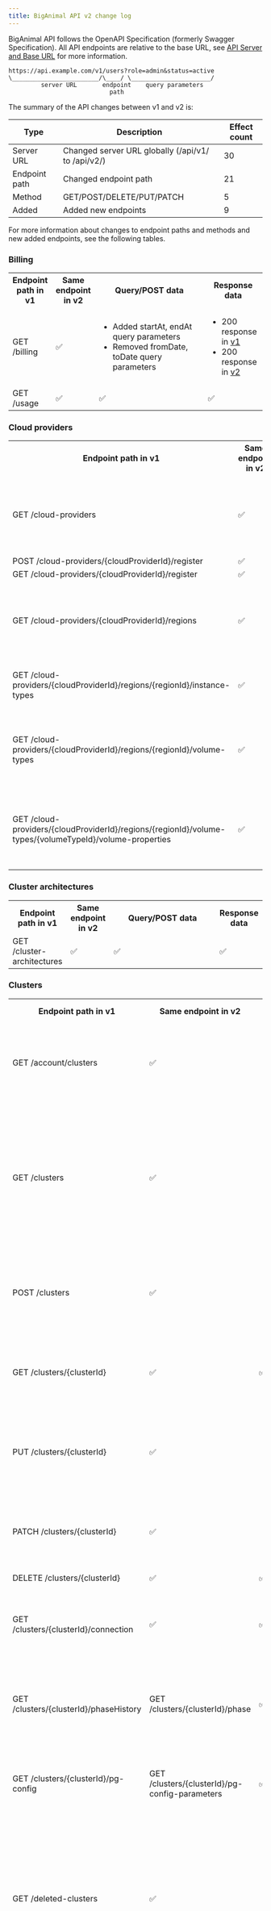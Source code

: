 ```yaml
---
title: BigAnimal API v2 change log
---
```


BigAnimal API follows the OpenAPI Specification (formerly Swagger Specification). All API endpoints are relative to the base URL, see [API Server and Base URL](https://swagger.io/docs/specification/api-host-and-base-path/) for more information.

```
https://api.example.com/v1/users?role=admin&status=active
\________________________/\____/ \______________________/
         server URL       endpoint    query parameters
                            path
```

The summary of the API changes between v1 and v2 is:

| Type          | Description                                        | Effect count |
| ------------- | -------------------------------------------------- | ------------ |
| Server URL    | Changed server URL globally (/api/v1/ to /api/v2/) | 30           |
| Endpoint path | Changed endpoint path                              | 21           |
| Method        | GET/POST/DELETE/PUT/PATCH                          | 5            |
| Added         | Added new endpoints                                | 9            |
 

For more information about changes to endpoint paths and methods and new added endpoints, see the following tables.

### Billing 

<table>
<tr>
<th style="width: 50px">
Endpoint path in v1
</th>
<th style="width: 50px">
Same endpoint in v2
</th>
<th style="width: 200px">
Query/POST data
</th>
<th>
Response data
</th>
</tr>
<tr>
<td>
GET /billing
</td>
<td>
&#x2705;
</td>
<td>
<ul><li>Added startAt, endAt query parameters</li><li>Removed fromDate, toDate query parameters </li></ul>
</td>
<td>
<ul>
    <li>
        200 response in <a href="https://portal.enterprisedb.network/api/docs/?urls.primaryName=v1#/Billing/getBilling">v1</a>
    </li>
     <li>
        200 response in <a href="https://portal.enterprisedb.network/api/docs/?urls.primaryName=v2#/Billing/getBilling">v2</a>
    </li>
</ul>
</td>
</tr>
<tr>
<td>
GET /usage
</td>
<td>
&#x2705;
</td>
<td>
&#x2705;
</td>
<td>
&#x2705;
</td>
</tr>
</table>

### Cloud providers

<table>
<tr>
<th style="width: 50px">
Endpoint path in v1
</th>
<th style="width: 50px">
Same endpoint in v2
</th>
<th style="width: 200px">
Query/POST data
</th>
<th>
Response data
</th>
</tr>
<tr>
<td>
GET /cloud-providers
</td>
<td>
&#x2705;
</td>
<td>
<ul><li>Added q, sort query parameters</li></ul>
</td>
<td>
<ul>
    <li>
        200 response in <a href="https://portal.enterprisedb.network/api/docs/?urls.primaryName=v1#/Cloud%20Providers/getCloudProviders">v1</a>
    </li>
     <li>
        200 response in <a href="https://portal.enterprisedb.network/api/docs/?urls.primaryName=v2#/Cloud%20Providers/getCloudProviders">v2</a>
    </li>
</ul>
</td>
</tr>
<tr>
<td>
POST /cloud-providers/&#123;cloudProviderId}/register
</td>
<td>
&#x2705;
</td>
<td>
&#x2705;
</td>
<td>
&#x2705;
</td>
</tr>
<tr>
<td>
GET /cloud-providers/&#123;cloudProviderId}/register
</td>
<td>
&#x2705;
</td>
<td>
&#x2705;
</td>
<td>
&#x2705;
</td>
</tr>
<tr>
<td>
GET /cloud-providers/&#123;cloudProviderId}/regions
</td>
<td>
&#x2705;
</td>
<td>
<ul><li>Added q, sort query parameters</li></ul>
</td>
<td>
<ul>
    <li>
        200 response in <a href="https://portal.enterprisedb.network/api/docs/?urls.primaryName=v1#/Cloud%20Providers/getCloudProviderRegions">v1</a>
    </li>
     <li>
        200 response in <a href="https://portal.enterprisedb.network/api/docs/?urls.primaryName=v2#/Cloud%20Providers/getCloudProviderRegions">v2</a>
    </li>
</ul>
</td>
</tr>
<tr>
<td>
GET /cloud-providers/&#123;cloudProviderId}/regions/&#123;regionId}/instance-types
</td>
<td>
&#x2705;
</td>
<td>
<ul><li>Added q, sort query parameters</li></ul>
</td>
<td>
&#x2705;
</td>
</tr>
<tr>
<td>
GET /cloud-providers/&#123;cloudProviderId}/regions/&#123;regionId}/volume-types
</td>
<td>
&#x2705;
</td>
<td>
<ul><li>Added q, sort query parameters </li></ul>
</td>
<td>
<ul>
    <li>
        200 response in <a href="https://portal.enterprisedb.network/api/docs/?urls.primaryName=v1#/Cloud%20Providers/getCloudProviderRegionVolumeTypes">v1</a>
    </li>
     <li>
        200 response in <a href="https://portal.enterprisedb.network/api/docs/?urls.primaryName=v2#/Cloud%20Providers/getCloudProviderRegionVolumeTypes">v1</a>
    </li>
</ul>
</td>
</tr>
<tr>
<td>
GET /cloud-providers/&#123;cloudProviderId}/regions/&#123;regionId}/volume-types/&#123;volumeTypeId}/volume-properties
</td>
<td>
&#x2705;
</td>
<td>
<ul><li>Added q, sort query parameters </li></ul>
</td>
<td>
<ul>
    <li>
        200 response in <a href="https://portal.enterprisedb.network/api/docs/?urls.primaryName=v1#/Cloud%20Providers/getCloudProviderRegionVolumeTypeVolumeProperties">v1</a>
    </li>
     <li>
        200 response in <a href="https://portal.enterprisedb.network/api/docs/?urls.primaryName=v2#/Cloud%20Providers/getVolumeProperties">v2</a>
    </li>
</ul>
</td>
</tr>
</table>

### Cluster architectures

<table>
<tr>
<th style="width: 50px">
Endpoint path in v1
</th>
<th style="width: 50px">
Same endpoint in v2
</th>
<th style="width: 200px">
Query/POST data
</th>
<th>
Response data
</th>
</tr>

<tr>
<td>
GET /cluster-architectures
</td>
<td>
&#x2705;
</td>
<td>
&#x2705;
</td>
<td>
&#x2705;
</td>
</tr>

</table>

### Clusters

<table>
<tr>
<th style="width: 50px">
Endpoint path in v1
</th>
<th style="width: 50px">
Same endpoint in v2
</th>
<th style="width: 200px">
Query/POST data
</th>
<th>
Response data
</th>
</tr>

<tr>
<td>
GET /account/clusters
</td>
<td>
&#x2705;
</td>
<td>
<ul><li>Added q, sort query parameters </li></ul>
</td>
<td>
<ul>
    <li>
        200 response in <a href="https://portal.enterprisedb.network/api/docs/?urls.primaryName=v1#/Clusters/getAccountClustersOverview">v1</a>
    </li>
     <li>
        200 response in <a href="https://portal.enterprisedb.network/api/docs/?urls.primaryName=v2#/Clusters/getAccountClustersOverview">v2</a>
    </li>
</ul>
</td>
</tr>

<tr>
<td>
GET /clusters
</td>
<td>
&#x2705;
</td>
<td>
<ul><li>Added regionIds, pgTypeIds, pgVersionIds query parameters </li><li>Removed provider, region, pgType, pgVersion query parameters </li></ul>
</td>
<td>
<ul>
    <li>
        200 response in <a href="https://portal.enterprisedb.network/api/docs/?urls.primaryName=v1#/Clusters/getClusters">v1</a>
    </li>
     <li>
        200 response in <a href="https://portal.enterprisedb.network/api/docs/?urls.primaryName=v2#/Clusters/getClusters">v2</a>
    </li>
</ul>
</td>
</tr>

<tr>
<td>
POST /clusters
</td>
<td>
&#x2705;
</td>
<td>
<ul>
    <li>
        request body in <a href="https://portal.enterprisedb.network/api/docs/?urls.primaryName=v1#/Clusters/createCluster">v1</a>
    </li>
     <li>
        request body in <a href="https://portal.enterprisedb.network/api/docs/?urls.primaryName=v2#/Clusters/createCluster">v2</a>
    </li>
</ul>
</td>
<td>
<ul>
    <li>
        202 response in <a href="https://portal.enterprisedb.network/api/docs/?urls.primaryName=v1#/Clusters/createCluster">v1</a>
    </li>
     <li>
        202 response in <a href="https://portal.enterprisedb.network/api/docs/?urls.primaryName=v2#/Clusters/createCluster">v2</a>
    </li>
</ul>
</td>
</tr>

<tr>
<td>
GET /clusters/&#123;clusterId}
</td>
<td>
&#x2705;
</td>
<td>
&#x2705;
</td>
<td>
<ul>
    <li>
        200 response in <a href="https://portal.enterprisedb.network/api/docs/?urls.primaryName=v1#/Clusters/getCluster">v1</a>
    </li>
     <li>
        200 response in <a href="https://portal.enterprisedb.network/api/docs/?urls.primaryName=v2#/Clusters/getCluster">v2</a>
    </li>
</ul>
</td>
</tr>

<tr>
<td>
PUT /clusters/&#123;clusterId}
</td>
<td>
&#x2705;
</td>
<td>
<ul>
    <li>
        request body in <a href="https://portal.enterprisedb.network/api/docs/?urls.primaryName=v1#/Clusters/updateCluster">v1</a>
    </li>
     <li>
        request body in <a href="https://portal.enterprisedb.network/api/docs/?urls.primaryName=v2#/Clusters/updateCluster">v2</a>
    </li>
</ul>
</td>
<td>
<ul>
    <li>
        202 response in <a href="https://portal.enterprisedb.network/api/docs/?urls.primaryName=v1#/Clusters/updateCluster">v1</a>
    </li>
     <li>
        202 response in <a href="https://portal.enterprisedb.network/api/docs/?urls.primaryName=v2#/Clusters/updateCluster">v2</a>
    </li>
</ul>
</td>
</tr>

<tr>
<td>
PATCH /clusters/&#123;clusterId}
</td>
<td>
&#x2705;
</td>
<td>
<ul>
    <li>
        request body in <a href="https://portal.enterprisedb.network/api/docs/?urls.primaryName=v1#/Clusters/patchCluster">v1</a>
    </li>
     <li>
        request body in <a href="https://portal.enterprisedb.network/api/docs/?urls.primaryName=v2#/Clusters/patchCluster">v2</a>
    </li>
</ul>
</td>
<td>
<ul>
    <li>
        202 response in <a href="https://portal.enterprisedb.network/api/docs/?urls.primaryName=v1#/Clusters/patchCluster">v1</a>
    </li>
     <li>
        202 response in <a href="https://portal.enterprisedb.network/api/docs/?urls.primaryName=v2#/Clusters/patchCluster">v2</a>
    </li>
</ul>
</td>
</tr>

<tr>
<td>
DELETE /clusters/&#123;clusterId}
</td>
<td>
&#x2705;
</td>
<td>
&#x2705;
</td>
<td>
&#x2705;
</td>
</tr>

<tr>
<td>
GET /clusters/&#123;clusterId}/connection
</td>
<td>
&#x2705;
</td>
<td>
&#x2705;
</td>
<td>
<ul>
    <li>
        200 response in <a href="https://portal.enterprisedb.network/api/docs/?urls.primaryName=v1#/Clusters/getClusterConnection">v1</a>
    </li>
     <li>
        200 response in <a href="https://portal.enterprisedb.network/api/docs/?urls.primaryName=v2#/Clusters/getClusterConnection">v2</a>
    </li>
</ul>
</td>
</tr>

<tr>
<td>
GET /clusters/&#123;clusterId}/phaseHistory
</td>
<td>
GET /clusters/&#123;clusterId}/phase
</td>
<td>
&#x2705;
</td>
<td>
<ul>
    <li>
        200 response in <a href="https://portal.enterprisedb.network/api/docs/?urls.primaryName=v1#/Clusters/getClusterPhaseHistory">v1</a>
    </li>
     <li>
        200 response in <a href="https://portal.enterprisedb.network/api/docs/?urls.primaryName=v2#/Clusters/getClusterPhases">v2</a>
    </li>
</ul>
</td>
</tr>

<tr>
<td>
GET /clusters/&#123;clusterId}/pg-config
</td>
<td>
GET /clusters/&#123;clusterId}/pg-config-parameters
</td>
<td>
&#x2705;
</td>
<td>
<ul>
    <li>
        200 response in <a href="https://portal.enterprisedb.network/api/docs/?urls.primaryName=v1#/Clusters/getClusterPgConfig">v1</a>
    </li>
     <li>
        200 response in <a href="https://portal.enterprisedb.network/api/docs/?urls.primaryName=v2#/Clusters/getClusterPgConfig">v2</a>
    </li>
</ul>
</td>
</tr>

<tr>
<td>
GET /deleted-clusters
</td>
<td>
&#x2705;
</td>
<td>
<ul><li>Added regionIds, pgTypeIds, pgVersionIds query parameters</li><li>Removed provider, region, pgType, pgVersion query parameters </li></ul>
</td>
<td>
<ul>
    <li>
        200 response in <a href="https://portal.enterprisedb.network/api/docs/?urls.primaryName=v1#/Clusters/getDeletedClusters">v1</a>
    </li>
     <li>
        200 response in <a href="https://portal.enterprisedb.network/api/docs/?urls.primaryName=v2#/Clusters/getDeletedClusters">v2</a>
    </li>
</ul>
</td>
</tr>

<tr>
<td>
GET /deleted-clusters/&#123;clusterId}
</td>
<td>
&#x2705;
</td>
<td>
&#x2705;
</td>
<td>
<ul>
    <li>
        200 response in <a href="https://portal.enterprisedb.network/api/docs/?urls.primaryName=v1#/Clusters/getDeletedCluster">v1</a>
    </li>
     <li>
        200 response in <a href="https://portal.enterprisedb.network/api/docs/?urls.primaryName=v2#/Clusters/getDeletedCluster">v2</a>
    </li>
</ul>
</td>
</tr>

<tr>
<td>
GET /pg-configs
</td>
<td>
GET /pg-config-parameters
</td>
<td>
<ul><li>Added q, sort query parameters </li></ul>
</td>
<td>
<ul>
    <li>
        200 response in <a href="https://portal.enterprisedb.network/api/docs/?urls.primaryName=v1#/Clusters/getPgConfig">v1</a>
    </li>
     <li>
        200 response in <a href="https://portal.enterprisedb.network/api/docs/?urls.primaryName=v2#/Postgres/getPgConfigParameters">v2</a>
    </li>
</ul>
</td>
</tr>

</table>

### Events

<table>
<tr>
<th style="width: 50px">
Endpoint path in v1
</th>
<th style="width: 50px">
Same endpoint in v2
</th>
<th style="width: 200px">
Query/POST data
</th>
<th>
Response data
</th>
</tr>

<tr>
<td>
POST /events
</td>
<td>
&#x2705;
</td>
<td>
<ul>
    <li>
        request body in <a href="https://portal.enterprisedb.network/api/docs/?urls.primaryName=v1#/Events/runSearchForEvents">v1</a>
    </li>
     <li>
        request body in <a href="https://portal.enterprisedb.network/api/docs/?urls.primaryName=v2#/Events/runSearchForEvents">v2</a>
    </li>
</ul>
</td>
<td>
<ul>
    <li>
        200 response in <a href="https://portal.enterprisedb.network/api/docs/?urls.primaryName=v1#/Events/runSearchForEvents">v1</a>
    </li>
     <li>
        200 response in <a href="https://portal.enterprisedb.network/api/docs/?urls.primaryName=v2#/Events/runSearchForEvents">v2</a>
    </li>
    <li>Added 415 response </li>
</ul>
</td>
</tr>

<tr>
<td>
GET /events/metadata
</td>
<td>
GET /events-metadata
</td>
<td>
<ul><li>beginWindow, endWindow query parameters were changed to startAt, endAt</li></ul>
</td>
<td>
<ul>
    <li>
        200 response in <a href="https://portal.enterprisedb.network/api/docs/?urls.primaryName=v1#/Events/listMetadata">v1</a>
    </li>
     <li>
        200 response in <a href="https://portal.enterprisedb.network/api/docs/?urls.primaryName=v2#/Events/listMetadata">v2</a>
    </li>
</ul>
</td>
</tr>
</table>

### Organizations

<table>
<tr>
<th style="width: 50px">
Endpoint path in v1
</th>
<th style="width: 50px">
Same endpoint in v2
</th>
<th style="width: 200px">
Query/POST data
</th>
<th>
Response data
</th>
</tr>

<tr>
<td>
GET /account/clusters
</td>
<td>
&#x2705;
</td>
<td>
<ul>
    <li>Added q, sort query parameters </li>
</ul>
</td>
<td>
<ul>
    <li>
        200 response in <a href="https://portal.enterprisedb.network/api/docs/?urls.primaryName=v1#/Organizations/getAccountClustersOverview">v1</a>
    </li>
     <li>
        200 response in <a href="https://portal.enterprisedb.network/api/docs/?urls.primaryName=v2#/Organizations/getAccountClustersOverview">v2</a>
    </li>
</ul>
</td>
</tr>

<tr>
<td>
GET /account/news
</td>
<td>
&#x2705;
</td>
<td>
<ul>
    <li>Added q, sort query parameters </li>
</ul>
</td>
<td>
<ul>
    <li>
        200 response in <a href="https://portal.enterprisedb.network/api/docs/?urls.primaryName=v1#/Organizations/getAccountNews">v1</a>
    </li>
     <li>
        200 response in <a href="https://portal.enterprisedb.network/api/docs/?urls.primaryName=v2#/Organizations/getAccountNews">v2</a>
    </li>
</ul>
</td>
</tr>

<tr>
<td>
GET /account/notifications
</td>
<td>
&#x2705;
</td>
<td>
<ul>
    <li>Added q, sort query parameters </li>
</ul>
</td>
<td>
<ul>
    <li>
        200 response in <a href="https://portal.enterprisedb.network/api/docs/?urls.primaryName=v1#/Organizations/getAccountNotifications">v1</a>
    </li>
     <li>
        200 response in <a href="https://portal.enterprisedb.network/api/docs/?urls.primaryName=v2#/Organizations/getAccountNotifications">v2</a>
    </li>
</ul>
</td>
</tr>

</table>

### Permissions

<table>
<tr>
<th style="width: 50px">
Endpoint path in v1
</th>
<th style="width: 50px">
Same endpoint in v2
</th>
<th style="width: 200px">
Query/POST data
</th>
<th>
Response data
</th>
</tr>

<tr>
<td>
GET /admin/permissions
</td>
<td>
GET /permissions
</td>
<td>
&#x2705;
</td>
<td>
<ul>
    <li>
        200 response in <a href="https://portal.enterprisedb.network/api/docs/?urls.primaryName=v1#/Permissions/listPermissions">v1</a>
    </li>
     <li>
        200 response in <a href="https://portal.enterprisedb.network/api/docs/?urls.primaryName=v2#/Permissions/listPermissions">v2</a>
    </li>
</ul>
</td>
</tr>

<tr>
<td>
GET /admin/roles/&#123;roleId}/permissions
</td>
<td>
GET /roles/&#123;roleId}/permissions
</td>
<td>
&#x2705;
</td>
<td>
<ul>
    <li>
        200 response in <a href="https://portal.enterprisedb.network/api/docs/?urls.primaryName=v1#/Permissions/listRolePermissions">v1</a>
    </li>
     <li>
        200 response in <a href="https://portal.enterprisedb.network/api/docs/?urls.primaryName=v2#/Permissions/listRolePermissions">v2</a>
    </li>
</ul>
</td>
</tr>

<tr>
<td>
POST /admin/roles/&#123;roleId}/permissions
</td>
<td>
PUT /roles/&#123;roleId}/permissions
</td>
<td>
<ul>
    <li>
        request body in <a href="https://portal.enterprisedb.network/api/docs/?urls.primaryName=v1#/Permissions/assignRolePermissions">v1</a>
    </li>
     <li>
        request body in <a href="https://portal.enterprisedb.network/api/docs/?urls.primaryName=v2#/Permissions/assignRolePermissions">v2</a>
    </li>
</ul>
</td>
<td>
<ul>
    <li>
        200 response in <a href="https://portal.enterprisedb.network/api/docs/?urls.primaryName=v1#/Permissions/assignRolePermissions">v1</a>
    </li>
     <li>
        200 response in <a href="https://portal.enterprisedb.network/api/docs/?urls.primaryName=v2#/Permissions/assignRolePermissions">v2</a>
    </li>
</ul>
</td>
</tr>

</table>

### Postgres types

<table>
<tr>
<th style="width: 50px">
Endpoint path in v1
</th>
<th style="width: 50px">
Same endpoint in v2
</th>
<th style="width: 200px">
Query/POST data
</th>
<th>
Response data
</th>
</tr>

<tr>
<td>
GET /postgres-types
</td>
<td>
GET /pg-types
</td>
<td>
<ul>
    <li>Added q, sort query parameters </li>
</ul>
</td>
<td>
<ul>
    <li>
        200 response in <a href="https://portal.enterprisedb.network/api/docs/?urls.primaryName=v1#/Postgres%20Types/getPostgresTypes">v1</a>
    </li>
     <li>
        200 response in <a href="https://portal.enterprisedb.network/api/docs/?urls.primaryName=v2#/Postgres/getPgTypes">v2</a>
    </li>
</ul>
</td>
</tr>

</table>

### Postgres versions

<table>
<tr>
<th style="width: 50px">
Endpoint path in v1
</th>
<th style="width: 50px">
Same endpoint in v2
</th>
<th style="width: 200px">
Query/POST data
</th>
<th>
Response data
</th>
</tr>

<tr>
<td>
GET /postgres-versions
</td>
<td>
GET /pg-versions
</td>
<td>
<ul>
    <li>Added q, sort query parameters </li>
</ul>
</td>
<td>
<ul>
    <li>
        200 response in <a href="https://portal.enterprisedb.network/api/docs/?urls.primaryName=v1#/Postgres%20Versions/getPostgresVersions">v1</a>
    </li>
     <li>
        200 response in <a href="https://portal.enterprisedb.network/api/docs/?urls.primaryName=v2#/Postgres/getPgVersions">v2</a>
    </li>
</ul>
</td>
</tr>

</table>

### Provider

<table>
<tr>
<th style="width: 50px">
Endpoint path in v1
</th>
<th style="width: 50px">
Same endpoint in v2
</th>
<th style="width: 200px">
Query/POST data
</th>
<th>
Response data
</th>
</tr>

<tr>
<td>
GET /auth/provider
</td>
<td>
&#x2705;
</td>
<td>
&#x2705;
</td>
<td>
<ul>
    <li>
        200 response in <a href="https://portal.enterprisedb.network/api/docs/?urls.primaryName=v1#/Provider/getProvider">v1</a>
    </li>
     <li>
        200 response in <a href="https://portal.enterprisedb.network/api/docs/?urls.primaryName=v2#/Provider/getProvider">v2</a>
    </li>
</ul>
</td>
</tr>

</table>

### Roles

<table>
<tr>
<th style="width: 50px">
Endpoint path in v1
</th>
<th style="width: 50px">
Same endpoint in v2
</th>
<th style="width: 200px">
Query/POST data
</th>
<th>
Response data
</th>
</tr>

<tr>
<td>
GET /admin/roles
</td>
<td>
GET /roles
</td>
<td>
&#x2705;
</td>
<td>
<ul>
    <li>
        200 response in <a href="https://portal.enterprisedb.network/api/docs/?urls.primaryName=v1#/Roles/getRoles">v1</a>
    </li>
     <li>
        200 response in <a href="https://portal.enterprisedb.network/api/docs/?urls.primaryName=v2#/Roles/getRoles">v2</a>
    </li>
</ul>
</td>
</tr>

<tr>
<td>
GET /admin/roles/&#123;roleId}
</td>
<td>
GET /roles/&#123;roleId}
</td>
<td>
&#x2705;
</td>
<td>
<ul>
    <li>
        200 response in <a href="https://portal.enterprisedb.network/api/docs/?urls.primaryName=v1#/Roles/getRole">v1</a>
    </li>
     <li>
        200 response in <a href="https://portal.enterprisedb.network/api/docs/?urls.primaryName=v2#/Roles/getRole">v2</a>
    </li>
</ul>
</td>
</tr>

<tr>
<td>
POST /admin/roles/&#123;roleId}
</td>
<td>
PUT /roles/&#123;roleId}
</td>
<td>
<ul>
    <li>
        request body in <a href="https://portal.enterprisedb.network/api/docs/?urls.primaryName=v1#/Roles/resetRole">v1</a>
    </li>
     <li>
        request body in <a href="https://portal.enterprisedb.network/api/docs/?urls.primaryName=v2#/Roles/resetRole">v2</a>
    </li>
</ul>
</td>
<td>
<ul>
    <li>
        200 response in <a href="https://portal.enterprisedb.network/api/docs/?urls.primaryName=v1#/Roles/resetRole">v1</a>
    </li>
     <li>
        200 response in <a href="https://portal.enterprisedb.network/api/docs/?urls.primaryName=v2#/Roles/resetRole">v2</a>
    </li>
</ul>
</td>
</tr>

<tr>
<td>
GET /admin/roles/&#123;roleId}/permissions
</td>
<td>
GET /roles/&#123;roleId}/permissions
</td>
<td>
&#x2705;
</td>
<td>
<ul>
    <li>
        200 response in <a href="https://portal.enterprisedb.network/api/docs/?urls.primaryName=v1#/Roles/listRolePermissions">v1</a>
    </li>
     <li>
        200 response in <a href="https://portal.enterprisedb.network/api/docs/?urls.primaryName=v2#/Roles/listRolePermissions">v2</a>
    </li>
</ul>
</td>
</tr>

<tr>
<td>
POST /admin/roles/&#123;roleId}/permissions
</td>
<td>
PUT /roles/&#123;roleId}/permissions
</td>
<td>
<ul>
    <li>
        request body in <a href="https://portal.enterprisedb.network/api/docs/?urls.primaryName=v1#/Roles/assignRolePermissions">v1</a>
    </li>
     <li>
        request body in <a href="https://portal.enterprisedb.network/api/docs/?urls.primaryName=v2#/Roles/assignRolePermissions">v2</a>
    </li>
</ul>
</td>
<td>
<ul>
    <li>
        200 response in <a href="https://portal.enterprisedb.network/api/docs/?urls.primaryName=v1#/Roles/assignRolePermissions">v1</a>
    </li>
     <li>
        200 response in <a href="https://portal.enterprisedb.network/api/docs/?urls.primaryName=v2#/Roles/assignRolePermissions">v2</a>
    </li>
</ul>
</td>
</tr>

<tr>
<td>
GET /admin/roles/&#123;roleId}/users
</td>
<td>
GET /roles/&#123;roleId}/users
</td>
<td>
<ul>
    <li>Added q, sort query parameters </li>
</ul>
</td>
<td>
<ul>
    <li>
        200 response in <a href="https://portal.enterprisedb.network/api/docs/?urls.primaryName=v1#/Roles/listRoleUsers">v1</a>
    </li>
     <li>
        200 response in <a href="https://portal.enterprisedb.network/api/docs/?urls.primaryName=v2#/Roles/listRoleUsers">v2</a>
    </li>
</ul>
</td>
</tr>

<tr>
<td>
GET /admin/users/&#123;userId}/roles
</td>
<td>
GET /users/&#123;userId}/roles
</td>
<td>
<ul>
    <li>Added q, sort query parameters </li>
</ul>
</td>
<td>
<ul>
    <li>
        200 response in <a href="https://portal.enterprisedb.network/api/docs/?urls.primaryName=v1#/Roles/listUserRoles">v1</a>
    </li>
     <li>
        200 response in <a href="https://portal.enterprisedb.network/api/docs/?urls.primaryName=v2#/Roles/listUserRoles">v2</a>
    </li>
</ul>
</td>
</tr>

<tr>
<td>
POST /admin/users/&#123;userId}/roles
</td>
<td>
PUT /users/&#123;userId}/roles
</td>
<td>
<ul>
    <li>
        request body in <a href="https://portal.enterprisedb.network/api/docs/?urls.primaryName=v1#/Roles/assignUserRoles">v1</a>
    </li>
     <li>
        request body in <a href="https://portal.enterprisedb.network/api/docs/?urls.primaryName=v2#/Roles/updateUserRoles">v2</a>
    </li>
</ul>
</td>
<td>
<ul>
    <li>
        200 response in <a href="https://portal.enterprisedb.network/api/docs/?urls.primaryName=v1#/Roles/assignUserRoles">v1</a>
    </li>
     <li>
        200 response in <a href="https://portal.enterprisedb.network/api/docs/?urls.primaryName=v2#/Roles/updateUserRoles">v2</a>
    </li>
</ul>
</td>
</tr>

</table>

### Status

<table>
<tr>
<th style="width: 50px">
Endpoint path in v1
</th>
<th style="width: 50px">
Same endpoint in v2
</th>
<th style="width: 200px">
Query/POST data
</th>
<th>
Response data
</th>
</tr>

<tr>
<td>
GET /status/maintenance-windows
</td>
<td>
&#x2705;
</td>
<td>
&#x2705;
</td>
<td>
<ul>
    <li>
        200 response in <a href="https://portal.enterprisedb.network/api/docs/?urls.primaryName=v1#/Status/getMaintenanceWindows">v1</a>
    </li>
     <li>
        200 response in <a href="https://portal.enterprisedb.network/api/docs/?urls.primaryName=v2#/Status/getMaintenanceWindows">v2</a>
    </li>
</ul>
</td>
</tr>

<tr>
<td>
GET /status/outages
</td>
<td>
&#x2705;
</td>
<td>
&#x2705;
</td>
<td>
<ul>
    <li>
        200 response in <a href="https://portal.enterprisedb.network/api/docs/?urls.primaryName=v1#/Status/getOutages">v1</a>
    </li>
     <li>
        200 response in <a href="https://portal.enterprisedb.network/api/docs/?urls.primaryName=v2#/Status/getOutages">v2</a>
    </li>
</ul>
</td>
</tr>
</table>

### Users

<table>
<tr>
<th style="width: 50px">
Endpoint path in v1
</th>
<th style="width: 50px">
Same endpoint in v2
</th>
<th style="width: 200px">
Query/POST data
</th>
<th>
Response data
</th>
</tr>

<tr>
<td>
GET /admin/roles/&#123;roleId}/users
</td>
<td>
GET /roles/&#123;roleId}/users
</td>
<td>
<ul>
    <li>Added q, sort query parameters </li>
</ul>
</td>
<td>
<ul>
    <li>
        200 response in <a href="https://portal.enterprisedb.network/api/docs/?urls.primaryName=v1#/Users/listRoleUsers">v1</a>
    </li>
     <li>
        200 response in <a href="https://portal.enterprisedb.network/api/docs/?urls.primaryName=v2#/Users/listRoleUsers">v2</a>
    </li>
</ul>
</td>
</tr>

<tr>
<td>
GET /admin/users
</td>
<td>
GET /users
</td>
<td>
&#x2705;
</td>
<td>
<ul>
    <li>
        200 response in <a href="https://portal.enterprisedb.network/api/docs/?urls.primaryName=v1#/Users/getUsers">v1</a>
    </li>
     <li>
        200 response in <a href="https://portal.enterprisedb.network/api/docs/?urls.primaryName=v2#/Users/getUsers">v2</a>
    </li>
</ul>
</td>
</tr>

<tr>
<td>
GET /admin/users/&#123;userId}
</td>
<td>
GET /users/&#123;userId}
</td>
<td>
&#x2705;
</td>
<td>
<ul>
    <li>
        200 response in <a href="https://portal.enterprisedb.network/api/docs/?urls.primaryName=v1#/Users/getUser">v1</a>
    </li>
     <li>
        200 response in <a href="https://portal.enterprisedb.network/api/docs/?urls.primaryName=v2#/Users/getUser">v2</a>
    </li>
</ul>
</td>
</tr>

<tr>
<td>
GET /admin/users/&#123;userId}/roles
</td>
<td>
GET /users/&#123;userId}/roles
</td>
<td>
<ul>
    <li>Added q, sort query parameters </li>
</ul>
</td>
<td>
<ul>
    <li>
        200 response in <a href="https://portal.enterprisedb.network/api/docs/?urls.primaryName=v1#/Users/listUserRoles">v1</a>
    </li>
     <li>
        200 response in <a href="https://portal.enterprisedb.network/api/docs/?urls.primaryName=v2#/Users/listUserRoles">v2</a>
    </li>
</ul>
</td>
</tr>

<tr>
<td>
POST /admin/users/&#123;userId}/roles
</td>
<td>
PUT /users/&#123;userId}/roles
</td>
<td>
<ul>
    <li>
        request body in <a href="https://portal.enterprisedb.network/api/docs/?urls.primaryName=v1#/Users/assignUserRoles">v1</a>
    </li>
     <li>
        request body in <a href="https://portal.enterprisedb.network/api/docs/?urls.primaryName=v2#/Users/updateUserRoles">v2</a>
    </li>
</ul>
</td>
<td>
<ul>
    <li>
        200 response in <a href="https://portal.enterprisedb.network/api/docs/?urls.primaryName=v1#/Users/assignUserRoles">v1</a>
    </li>
     <li>
        200 response in <a href="https://portal.enterprisedb.network/api/docs/?urls.primaryName=v2#/Users/updateUserRoles">v2</a>
    </li>
</ul>
</td>
</tr>

<tr>
<td>
GET /user-info
</td>
<td>
&#x2705;
</td>
<td>
&#x2705;
</td>
<td>
&#x2705;
</td>
</tr>

</table>

### Auth

<table>
<tr>
<th style="width: 50px">
Endpoint path in v1
</th>
<th style="width: 50px">
Same endpoint in v2
</th>
<th style="width: 200px">
Query/POST data
</th>
<th>
Response data
</th>
</tr>

<tr>
<td>
POST /auth/token
</td>
<td>
&#x2705;
</td>
<td>
&#x2705;
</td>
<td>
&#x2705;
</td>
</tr>

</table>

### New endpoints

<table>
<tr>
<th>
Endpoint path in v2
</th>
<th>
Reference link
</th>
</tr>

<tr>
<td>
GET /usage-csv
</td>
<td>
<a href="https://portal.enterprisedb.network/api/docs/?urls.primaryName=v2#/Billing/getUsageReportFile">usage-csv</a>
</td>
</tr>

<tr>
<td>
POST /clusters/&#123;clusterId}/restore
</td>
<td>
<a href="https://portal.enterprisedb.network/api/docs/?urls.primaryName=v2#/Clusters/restoreCluster">restore</a>
</td>
</tr>

<tr>
<td>
POST /deleted-clusters/&#123;clusterId}/restore
</td>
<td>
<a href="https://portal.enterprisedb.network/api/docs/?urls.primaryName=v2#/Clusters/restoreDeletedCluster">restore</a>
</td>
</tr>

<tr>
<td>
GET /.well-known/jwks
</td>
<td>
<a href="https://portal.enterprisedb.network/api/docs/?urls.primaryName=v2#/JWKS/getJwksJson">jwks</a>
</td>
</tr>

<tr>
<td>
PUT /pg-config-evaluate
</td>
<td>
<a href="https://portal.enterprisedb.network/api/docs/?urls.primaryName=v2#/Postgres/runPgConfigEvaluation">pg-config-evaluate</a>
</td>
</tr>

<tr>
<td>
DELETE /roles/&#123;roleId}
</td>
<td>
<a href="https://portal.enterprisedb.network/api/docs/?urls.primaryName=v2#/Roles/deleteRole">roleId</a>
</td>
</tr>

<tr>
<td>
DELETE /users/&#123;userId}
</td>
<td>
<a href="https://portal.enterprisedb.network/api/docs/?urls.primaryName=v2#/Users/deleteUser">userId</a>
</td>
</tr>

<tr>
<td>
GET /integrations/azure/orders
</td>
<td>
<a href="https://portal.enterprisedb.network/api/docs/?urls.primaryName=v2#/Integrations/getIntegrationsAzureOrder">orders</a>
</td>
</tr>

<tr>
<td>
GET /identity-providers
</td>
<td>
<a href="https://portal.enterprisedb.network/api/docs/?urls.primaryName=v2#/Subscription/getIdentityProviders">identity-providers</a>
</td>
</tr>


</table>